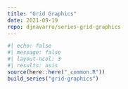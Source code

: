 ```yaml
---
title: "Grid Graphics"
date: 2021-09-19
repo: djnavarro/series-grid-graphics
---
```

  
```r
#| echo: false
#| message: false
#| layout-ncol: 3
#| results: asis
source(here::here("_common.R"))
build_series("grid-graphics")
```
